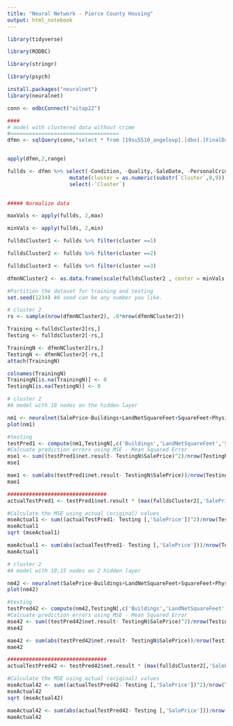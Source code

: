 ---
title: "Neural Network - Pierce County Housing"
output: html_notebook
---
```{r}
library(tidyverse) 

library(RODBC) 

library(stringr) 

library(psych)

install.packages("neuralnet")
library(neuralnet)

conn <- odbcConnect("oitap22")
```


```{r}
 

 
####
# model with clustered data without crime
#===================================
dfmn <- sqlQuery(conn,"select * from [19su5510_angelovp].[dbo].[FinalDataClusterWithoutCrime]") 


apply(dfmn,2,range) 

fullds <- dfmn %>% select(-Condition, -Quality,-SaleDate, -PersonalCrime, -DrugCrime, -OtherCrime, -Homicide, -PropertyCrime)  %>%
                    mutate(cluster = as.numeric(substr(`Cluster`,8,9))) %>% 
                    select(-`Cluster`)
    

##### Normalize data  

maxVals <- apply(fullds, 2,max) 

minVals <- apply(fullds, 2,min) 

fulldsCluster1 <- fullds %>% filter(cluster ==1)

fulldsCluster2 <- fullds %>% filter(cluster ==2)

fulldsCluster3 <- fullds %>% filter(cluster ==3)

dfmnNCluster2 <- as.data.frame(scale(fulldsCluster2 , center = minVals, scale = (maxVals-minVals)))


```

```{r}
#Partition the dataset for training and testing
set.seed(1234) #A seed can be any number you like.

# cluster 2
rs <- sample(nrow(dfmnNCluster2), .8*nrow(dfmnNCluster2))

Training <-fulldsCluster2[rs,]
Testing <- fulldsCluster2[-rs,]

TrainingN <- dfmnNCluster2[rs,]
TestingN <- dfmnNCluster2[-rs,]
attach(TrainingN)

colnames(TrainingN)
TrainingN[is.na(TrainingN)] <- 0
TestingN[is.na(TestingN)] <- 0
```

```{r}
# cluster 2
#A model with 10 nodes on the hidden layer

nm1 <- neuralnet(SalePrice~Buildings+LandNetSquareFeet+SquareFeet+PhysicalAge+YearBuilt, hidden = c(10), data=TrainingN)
plot(nm1)

#testing 
testPred1 <- compute(nm1,TestingN[,c('Buildings','LandNetSquareFeet','SquareFeet','PhysicalAge','YearBuilt')])
#Calcuate prediction errors using MSE - Mean Squared Error
mse1 <- sum((testPred1$net.result- TestingN$SalePrice)^2)/nrow(TestingN)
mse1 

mae1 <- sum(abs(testPred1$net.result- TestingN$SalePrice))/nrow(TestingN)
mae1

################################
actualTestPred1 <- testPred1$net.result * (max(fulldsCluster2[,'SalePrice'])-min(fulldsCluster2[,'SalePrice'])) + min(fulldsCluster2[,'SalePrice'])

#Calculate the MSE using actual (original) values
mseActual1 <- sum((actualTestPred1- Testing [,'SalePrice'])^2)/nrow(Testing) #Calculation of mse using the original scale
mseActual1
sqrt (mseActual1)

maeActual1 <- sum(abs(actualTestPred1- Testing [,'SalePrice']))/nrow(Testing) 
maeActual1

```

```{r}
# cluster 2
#A model with 10,15 nodes on 2 hidden layer

nm42 <- neuralnet(SalePrice~Buildings+LandNetSquareFeet+SquareFeet+PhysicalAge+YearBuilt, hidden = c(10,15), data=TrainingN)
plot(nm42)

#testing 
testPred42 <- compute(nm42,TestingN[,c('Buildings','LandNetSquareFeet','SquareFeet','PhysicalAge','YearBuilt')])
#Calcuate prediction errors using MSE - Mean Squared Error
mse42 <- sum((testPred42$net.result- TestingN$SalePrice)^2)/nrow(TestingN)
mse42

mae42 <- sum(abs(testPred42$net.result- TestingN$SalePrice))/nrow(TestingN)
mae42

################################
actualTestPred42 <- testPred42$net.result * (max(fulldsCluster2[,'SalePrice'])-min(fulldsCluster2[,'SalePrice'])) + min(fulldsCluster2[,'SalePrice'])

#Calculate the MSE using actual (original) values
mseActual42 <- sum((actualTestPred42- Testing [,'SalePrice'])^2)/nrow(Testing) #Calculation of mse using the original scale
mseActual42
sqrt (mseActual42)

maeActual42 <- sum(abs(actualTestPred42- Testing [,'SalePrice']))/nrow(Testing) 
maeActual42

```